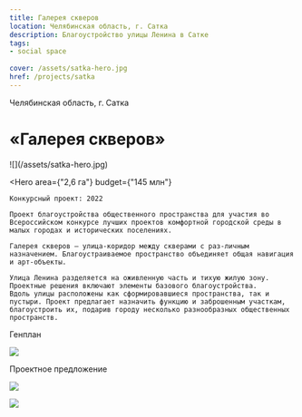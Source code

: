 ```yaml
---
title: Галерея скверов
location: Челябинская область, г. Сатка
description: Благоустройство улицы Ленина в Сатке
tags:
- social space
    
cover: /assets/satka-hero.jpg
href: /projects/satka
---
```


Челябинская область, г. Сатка

# «Галерея скверов»

<Wide>
    ![](/assets/satka-hero.jpg)
</Wide>

<Hero
    area={"2,6 га"}
    budget={"145 млн"}
>
    Конкурсный проект: 2022  

    Проект благоустройства общественного пространства для участия во Всероссийском конкурсе лучших проектов комфортной городской среды в малых городах и исторических поселениях.

    Галерея скверов — улица-коридор между скверами с раз-личным назначением. Благоустраиваемое пространство объединяет общая навигация и арт-объекты.

    Улица Ленина разделяется на оживленную часть и тихую жилую зону. Проектные решения включают элементы базового благоустройства.
    Вдоль улицы расположены как сформировавшиеся пространства, так и пустыри. Проект предлагает назначить функцию и заброшенным участкам, благоустроить их, подарив городу несколько разнообразных общественных пространств.
</Hero>

Генплан

![](/assets/satka-00.jpg)

Проектное предложение

![](/assets/satka-01.jpg)

![](/assets/satka-02.jpg)

